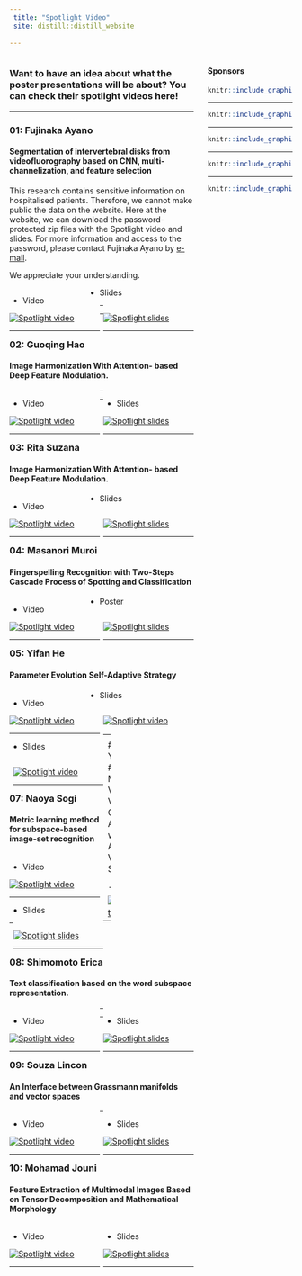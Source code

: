 ```yaml
---
 title: "Spotlight Video"
 site: distill::distill_website
 
---
```




<div style="width: 30%; float: right;">



#### Sponsors


```r
knitr::include_graphics("imgs/ut2.png")
```

-----

```r
knitr::include_graphics("imgs/uga2.png")
```

-----

```r
knitr::include_graphics("imgs/cnrs.png")
```

-----


```r
knitr::include_graphics("imgs/region.png")
```


-----


```r
knitr::include_graphics("imgs/c_air.png")
```


</div>


 
<div style="width: 65%; float: left;">

### Want to have an idea about what the poster presentations will be about? You can check their spotlight videos here!

-----

### 01: Fujinaka	Ayano
#### Segmentation of intervertebral disks from videofluorography based on CNN, multi-channelization, and feature selection

This research contains sensitive information on hospitalised patients. Therefore, we cannot make public the data on the website.
Here at the website, we can download the password-protected zip files with the Spotlight video and slides.
For more information and access to the password, please contact Fujinaka Ayano by [e-mail](mailto:s1830149@s.tsukuba.ac.jp).

We appreciate your understanding.


<div style="width: 49%; float: left"> 

- Video

[![Spotlight video](videos/Fujinaka/Spotlight_slides.png)](videos/Fujinaka/spotlight_video.zip "Fujinaka")

-----

</div>

- Slides

<div style="width: 49%; float: right"> 

[![Spotlight slides](videos/Fujinaka/Spotlight_slides.png)](videos/Fujinaka/splotlight_slides.zip "Fujinaka")

-----

</div>

-----

-----

### 02: Guoqing Hao
#### Image Harmonization With Attention- based Deep Feature Modulation.



<div style="width: 49%; float: left"> 

- Video

[![Spotlight video](videos/Hao/Spotlight_slides.png)](videos/Hao/UGA_UT_hao_spotlight.mp4 "Hao")

-----

</div>

<div style="width: 49%; float: right"> 

- Slides

[![Spotlight slides](videos/Hao/Spotlight_slides.png)](videos/Hao/UGA_UT_hao_spotlight.pdf "Hao")

-----

</div>

-----

-----

### 03: Rita Suzana
#### Image Harmonization With Attention- based Deep Feature Modulation.


<div style="width: 49%; float: left"> 

- Video

[![Spotlight video](videos/suzana/Spotlight_slides.png)](videos/suzana/suzana_spotlight_slides.mp4 "suzana")

-----

</div>

- Slides

<div style="width: 49%; float: right"> 

[![Spotlight slides](videos/suzana/Spotlight_slides.png)](videos/suzana/suzana_spotlight_slides.pdf "suzana")

-----

</div>




### 04: Masanori Muroi
#### Fingerspelling Recognition with Two-Steps Cascade Process of Spotting and Classification

<div style="width: 49%; float: left"> 

- Video

[![Spotlight video](videos/PosterKit_Muroi/Spotlight_slides.png)](videos/PosterKit_Muroi/SpotlightVideo_Muroi.mp4 "PosterKit_Muroi")

-----

</div>

- Poster

<div style="width: 49%; float: right"> 

[![Spotlight slides](videos/PosterKit_Muroi/Spotlight_slides.png)](videos/PosterKit_Muroi/SpotlightSlide_Muroi.pptx "PosterKit_Muroi")

-----

</div>

### 05: Yifan He
#### Parameter Evolution Self-Adaptive Strategy

<div style="width: 49%; float: left"> 

- Video

[![Spotlight video](videos/yifan/Spotlight_slides.png)](videos/yifan/Yifan He.mp4 "Yifan")

-----

</div>

- Slides

<div style="width: 49%; float: right"> 

[![Spotlight video](videos/yifan/Spotlight_slides.png)](videos/yifan/Yifan He.pdf "Yifan")

-----
</div>

### 06: Yue Qiu
#### Multi-View Visual Question Answering with Active Viewpoint Selection

<div style="width: 49%; float: left"> 

- Video

[![Spotlight video](videos/qiuyue/Spotlight_slides.png)](videos/qiuyue/multiview VQA_qiuyue_tsukuba_2020.mp4 "Qiu")

-----

</div>

- Slides

<div style="width: 49%; float: right"> 

[![Spotlight video](videos/qiuyue/Spotlight_slides.png)](videos/qiuyue/multiview VQA_qiuyue_tsukuba_2020_spotlight.pdf "Qiu")

-----

</div>

### 07: Naoya Sogi
#### Metric learning method for subspace-based image-set recognition

<div style="width: 49%; float: left"> 

- Video

[![Spotlight video](videos/07_Naoya Sogi/Spotlight_slides.png)](videos/07_Naoya Sogi/sogi_spotlight.mp4 "Sogi")

-----

</div>

- Slides

<div style="width: 49%; float: right"> 

[![Spotlight slides](videos/07_Naoya Sogi/Spotlight_slides.png)](videos/07_Naoya Sogi/sogi_spotlight.pdf "Sogi")

-----

</div>

-----


### 08: Shimomoto Erica	
#### Text classification based on the word subspace representation.


<div style="width: 49%; float: left"> 

- Video

[![Spotlight video](videos/Erica/Spotlight_slides.png)](videos/Erica/spotlightvideo.mp4 "Erica")

-----

</div>

<div style="width: 49%; float: right"> 

- Slides

[![Spotlight slides](videos/Erica/Spotlight_slides.png)](videos/Erica/spotlight_slides.pdf "Erica")

-----

</div>

-----

-----

### 09: Souza	Lincon	
#### An Interface between Grassmann manifolds and vector spaces


<div style="width: 49%; float: left"> 

- Video

[![Spotlight video](videos/Lincon/spotlight_slides_02.png)](videos/Lincon/spotlight_video_02.mp4 "Lincon")

-----

</div>

<div style="width: 49%; float: right"> 

- Slides

[![Spotlight slides](videos/Lincon/spotlight_slides_02.png)](videos/Lincon/spotlight_slides_02.pdf "Lincon")

-----

</div>

-----

### 10: Mohamad Jouni
#### Feature Extraction of Multimodal Images Based on Tensor Decomposition and Mathematical Morphology


<div style="width: 49%; float: left"> 

- Video

[![Spotlight video](videos/jouni/spotlight_slide.png)](videos/jouni/spotlight_video.mp4 "jouni")

-----

</div>

<div style="width: 49%; float: right"> 

- Slides

[![Spotlight slides](videos/jouni/spotlight_slide.png)](videos/jouni/spotlight_slide.pdf "jouni")

-----

</div>

</div>